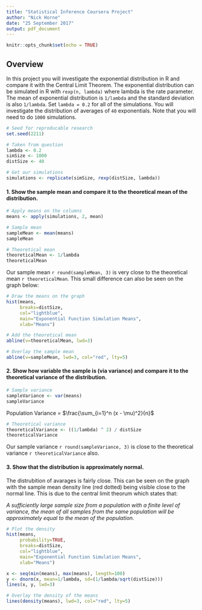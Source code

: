 ```yaml
---
title: "Statistical Inference Coursera Project"
author: "Nick Horne"
date: "25 September 2017"
output: pdf_document
---
```


```r
knitr::opts_chunk$set(echo = TRUE)
```

## Overview

In this project you will investigate the exponential distribution in R and compare it with the Central Limit Theorem. The exponential distribution can be simulated in R with ```rexp(n, lambda)``` where lambda is the rate parameter. The mean of exponential distribution is ```1/lambda``` and the standard deviation is also ```1/lambda```. Set ```lambda = 0.2``` for all of the simulations. You will investigate the distribution of averages of ```40``` exponentials. Note that you will need to do ```1000``` simulations.

```r
# Seed for reproducable research
set.seed(2211)

# Taken from question
lambda <- 0.2
simSize <- 1000
distSize <- 40

# Get our simulations
simulations <- replicate(simSize, rexp(distSize, lambda))
```


#### 1. Show the sample mean and compare it to the theoretical mean of the distribution.

```r
# Apply means on the columns
means <- apply(simulations, 2, mean)

# Sample mean
sampleMean <- mean(means)
sampleMean

# Theoretical mean
theoreticalMean <- 1/lambda
theoreticalMean
```

Our sample mean `r round(sampleMean, 3)` is very close to the theoretical mean `r theoreticalMean`. This small difference can also be seen on the graph below:

```r
# Draw the means on the graph
hist(means, 
     breaks=distSize, 
     col="lightblue", 
     main="Exponential Function Simulation Means", 
     xlab="Means")

# Add the theoretical mean
abline(v=theoreticalMean, lwd=3)

# Overlay the sample mean
abline(v=sampleMean, lwd=3, col="red", lty=5)
```


#### 2. Show how variable the sample is (via variance) and compare it to the theoretical variance of the distribution.

```r
# Sample variance
sampleVariance <- var(means)
sampleVariance
```

Population Variance = $\frac{\sum_{i=1}^n (x - \mu)^2}{n}$

```r
# Theoretical variance
theoreticalVariance <- ((1/lambda) ^ 2) / distSize
theoreticalVariance
```

Our sample variance `r round(sampleVariance, 3)` is close to the theoretical variance `r theoreticalVariance` also.

#### 3. Show that the distribution is approximately normal.

The distrubition of avarages is fairly close. This can be seen on the graph with the sample mean density line (red dotted) being visible close to the normal line. This is due to the central limit theorum which states that:

*A sufficiently large sample size from a population with a finite level of variance, the mean of all samples from the same population will be approximately equal to the mean of the population.*

```r
# Plot the density
hist(means, 
     probability=TRUE, 
     breaks=distSize, 
     col="lightblue", 
     main="Exponential Function Simulation Means", 
     xlab="Means")

x <- seq(min(means), max(means), length=100)
y <- dnorm(x, mean=1/lambda, sd=(1/lambda/sqrt(distSize)))
lines(x, y, lwd=3)

# Overlay the density of the means
lines(density(means), lwd=3, col="red", lty=5)
```

